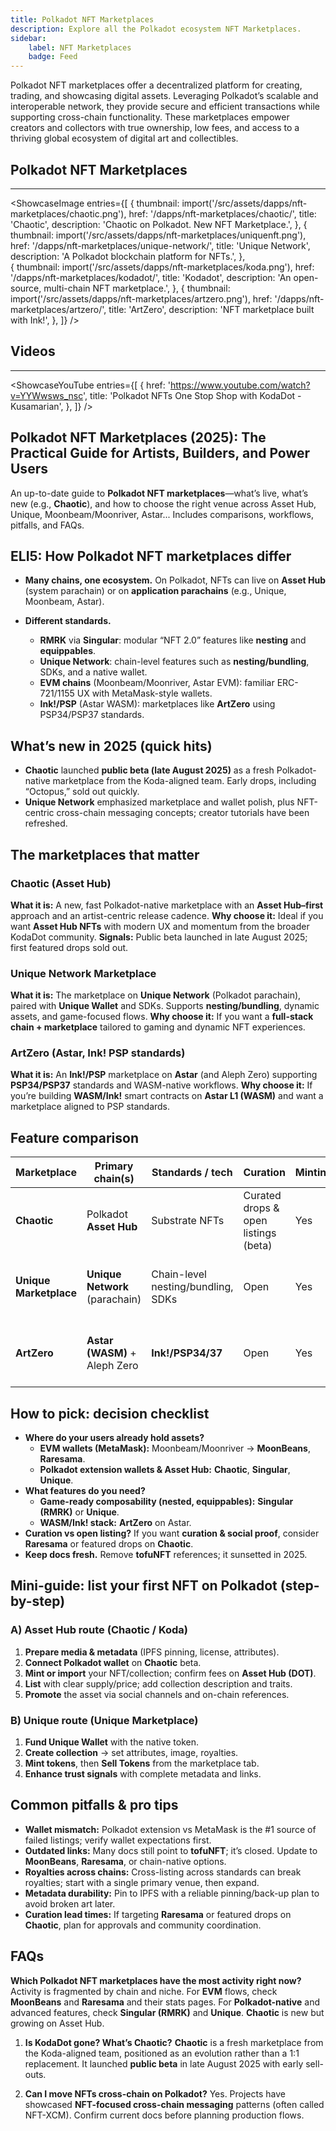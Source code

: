 ```yaml
---
title: Polkadot NFT Marketplaces
description: Explore all the Polkadot ecosystem NFT Marketplaces.
sidebar: 
    label: NFT Marketplaces
    badge: Feed
---
```




Polkadot NFT marketplaces offer a decentralized platform for creating, trading, and showcasing digital assets. Leveraging Polkadot’s scalable and interoperable network, they provide secure and efficient transactions while supporting cross-chain functionality. These marketplaces empower creators and collectors with true ownership, low fees, and access to a thriving global ecosystem of digital art and collectibles.

## Polkadot NFT Marketplaces
----------------
<ShowcaseImage
  entries={[
                {
      thumbnail: import('/src/assets/dapps/nft-marketplaces/chaotic.png'),
      href: '/dapps/nft-marketplaces/chaotic/',
      title: 'Chaotic',
      description: 'Chaotic on Polkadot. New NFT Marketplace.',
    },
                     {
      thumbnail: import('/src/assets/dapps/nft-marketplaces/uniquenft.png'),
      href: '/dapps/nft-marketplaces/unique-network/',
      title: 'Unique Network',
      description: 'A Polkadot blockchain platform for NFTs.',
      },  
              {
      thumbnail: import('/src/assets/dapps/nft-marketplaces/koda.png'),
      href: '/dapps/nft-marketplaces/kodadot/',
      title: 'Kodadot',
      description: 'An open-source, multi-chain NFT marketplace.',
    },
            {
      thumbnail: import('/src/assets/dapps/nft-marketplaces/artzero.png'),
      href: '/dapps/nft-marketplaces/artzero/',
      title: 'ArtZero',
      description: 'NFT marketplace built with Ink!',
    },
  ]}
/>

## Videos
----------------
<ShowcaseYouTube
  entries={[
    {
      href: 'https://www.youtube.com/watch?v=YYWwsws_nsc',
      title: 'Polkadot NFTs One Stop Shop with KodaDot - Kusamarian',
    },
  ]}
/>

## Polkadot NFT Marketplaces (2025): The Practical Guide for Artists, Builders, and Power Users
An up-to-date guide to **Polkadot NFT marketplaces**—what’s live, what’s new (e.g., **Chaotic**), and how to choose the right venue across Asset Hub, Unique, Moonbeam/Moonriver, Astar... Includes comparisons, workflows, pitfalls, and FAQs.

## ELI5: How Polkadot NFT marketplaces differ
* **Many chains, one ecosystem.** On Polkadot, NFTs can live on **Asset Hub** (system parachain) or on **application parachains** (e.g., Unique, Moonbeam, Astar).
* **Different standards.**

  * **RMRK** via **Singular**: modular “NFT 2.0” features like **nesting** and **equippables**.
  * **Unique Network**: chain-level features such as **nesting/bundling**, SDKs, and a native wallet.
  * **EVM chains** (Moonbeam/Moonriver, Astar EVM): familiar ERC-721/1155 UX with MetaMask-style wallets.
  * **Ink!/PSP** (Astar WASM): marketplaces like **ArtZero** using PSP34/PSP37 standards.

## What’s new in 2025 (quick hits)
* **Chaotic** launched **public beta (late August 2025)** as a fresh Polkadot-native marketplace from the Koda-aligned team. Early drops, including “Octopus,” sold out quickly.
* **Unique Network** emphasized marketplace and wallet polish, plus NFT-centric cross-chain messaging concepts; creator tutorials have been refreshed.

## The marketplaces that matter

### Chaotic (Asset Hub)
**What it is:** A new, fast Polkadot-native marketplace with an **Asset Hub–first** approach and an artist-centric release cadence.
**Why choose it:** Ideal if you want **Asset Hub NFTs** with modern UX and momentum from the broader KodaDot community.
**Signals:** Public beta launched in late August 2025; first featured drops sold out.

### Unique Network Marketplace
**What it is:** The marketplace on **Unique Network** (Polkadot parachain), paired with **Unique Wallet** and SDKs. Supports **nesting/bundling**, dynamic assets, and game-focused flows.
**Why choose it:** If you want a **full-stack chain + marketplace** tailored to gaming and dynamic NFT experiences.

### ArtZero (Astar, Ink! PSP standards)
**What it is:** An **Ink!/PSP** marketplace on **Astar** (and Aleph Zero) supporting **PSP34/PSP37** standards and WASM-native workflows.
**Why choose it:** If you’re building **WASM/Ink!** smart contracts on **Astar L1 (WASM)** and want a marketplace aligned to PSP standards.

## Feature comparison
| Marketplace            | Primary chain(s)                | Standards / tech                             | Curation                             | Minting | Wallets (typical)                       | Notable 2025 notes                                      |
| ---------------------- | ------------------------------- | -------------------------------------------- | ------------------------------------ | ------- | --------------------------------------- | ------------------------------------------------------- |
| **Chaotic**            | Polkadot **Asset Hub**          | Substrate NFTs                               | Curated drops & open listings (beta) | Yes     | Polkadot extension wallets              | **Public beta** launched Aug 2025; early drops sold out |
| **Unique Marketplace** | **Unique Network** (parachain)  | Chain-level nesting/bundling, SDKs           | Open                                 | Yes     | **Unique Wallet**, extensions           | Campaigns and game-centric features active              |
| **ArtZero**            | **Astar (WASM)** + Aleph Zero   | **Ink!/PSP34/37**                            | Open                                 | Yes     | Polkadot extension                      | WASM-native marketplace aligned to PSP                  |


## How to pick: decision checklist
* **Where do your users already hold assets?**
  * **EVM wallets (MetaMask):** Moonbeam/Moonriver → **MoonBeans**, **Raresama**.
  * **Polkadot extension wallets & Asset Hub:** **Chaotic**, **Singular**, **Unique**.
* **What features do you need?**
  * **Game-ready composability (nested, equippables):** **Singular (RMRK)** or **Unique**.
  * **WASM/Ink! stack:** **ArtZero** on Astar.
* **Curation vs open listing?** If you want **curation & social proof**, consider **Raresama** or featured drops on **Chaotic**.
* **Keep docs fresh.** Remove **tofuNFT** references; it sunsetted in 2025.

## Mini-guide: list your first NFT on Polkadot (step-by-step)
### A) Asset Hub route (Chaotic / Koda)
1. **Prepare media & metadata** (IPFS pinning, license, attributes).
2. **Connect Polkadot wallet** on **Chaotic** beta.
3. **Mint or import** your NFT/collection; confirm fees on **Asset Hub (DOT)**.
4. **List** with clear supply/price; add collection description and traits.
5. **Promote** the asset via social channels and on-chain references.

### B) Unique route (Unique Marketplace)
1. **Fund Unique Wallet** with the native token.
2. **Create collection** → set attributes, image, royalties.
3. **Mint tokens**, then **Sell Tokens** from the marketplace tab.
4. **Enhance trust signals** with complete metadata and links.

## Common pitfalls & pro tips
* **Wallet mismatch:** Polkadot extension vs MetaMask is the #1 source of failed listings; verify wallet expectations first.
* **Outdated links:** Many docs still point to **tofuNFT**; it’s closed. Update to **MoonBeans**, **Raresama**, or chain-native options.
* **Royalties across chains:** Cross-listing across standards can break royalties; start with a single primary venue, then expand.
* **Metadata durability:** Pin to IPFS with a reliable pinning/back-up plan to avoid broken art later.
* **Curation lead times:** If targeting **Raresama** or featured drops on **Chaotic**, plan for approvals and community coordination.

## FAQs
**Which Polkadot NFT marketplaces have the most activity right now?**
Activity is fragmented by chain and niche. For **EVM** flows, check **MoonBeans** and **Raresama** and their stats pages. For **Polkadot-native** and advanced features, check **Singular (RMRK)** and **Unique**. **Chaotic** is new but growing on Asset Hub.

1. **Is KodaDot gone? What’s Chaotic?**
**Chaotic** is a fresh marketplace from the Koda-aligned team, positioned as an evolution rather than a 1:1 replacement. It launched **public beta** in late August 2025 with early sell-outs.

2. **Can I move NFTs cross-chain on Polkadot?**
Yes. Projects have showcased **NFT-focused cross-chain messaging** patterns (often called NFT-XCM). Confirm current docs before planning production flows.